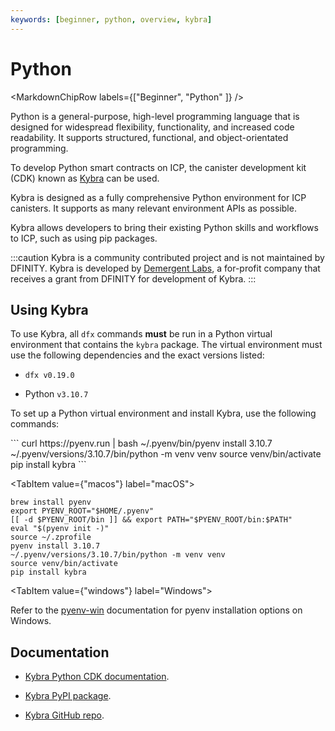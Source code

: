 ```yaml
---
keywords: [beginner, python, overview, kybra]
---
```



# Python

<MarkdownChipRow labels={["Beginner", "Python" ]} />

Python is a general-purpose, high-level programming language that is designed for widespread flexibility, functionality, and increased code readability. It supports structured, functional, and object-orientated programming.

To develop Python smart contracts on ICP, the canister development kit (CDK) known as [Kybra](https://demergent-labs.github.io/kybra/kybra.html) can be used.

Kybra is designed as a fully comprehensive Python environment for ICP canisters. It supports as many relevant environment APIs as possible.

Kybra allows developers to bring their existing Python skills and workflows to ICP, such as using pip packages.

:::caution
Kybra is a community contributed project and is not maintained by DFINITY. Kybra is developed by [Demergent Labs](https://github.com/demergent-labs), a for-profit company that receives a grant from DFINITY for development of Kybra.
:::

## Using Kybra

To use Kybra, all `dfx` commands **must** be run in a Python virtual environment that contains the `kybra` package. The virtual environment must use the following dependencies and the exact versions listed:

- `dfx v0.19.0 `

- Python `v3.10.7`

To set up a Python virtual environment and install Kybra, use the following commands:

<Tabs>
<TabItem value={"linux"} label="Linux">
```
curl https://pyenv.run | bash
~/.pyenv/bin/pyenv install 3.10.7
~/.pyenv/versions/3.10.7/bin/python -m venv venv
source venv/bin/activate
pip install kybra
```
</TabItem>

<TabItem value={"macos"} label="macOS">
```
brew install pyenv
export PYENV_ROOT="$HOME/.pyenv"
[[ -d $PYENV_ROOT/bin ]] && export PATH="$PYENV_ROOT/bin:$PATH"
eval "$(pyenv init -)"
source ~/.zprofile
pyenv install 3.10.7
~/.pyenv/versions/3.10.7/bin/python -m venv venv
source venv/bin/activate
pip install kybra
```
</TabItem>

<TabItem value={"windows"} label="Windows">

Refer to the [pyenv-win](https://github.com/pyenv-win/pyenv-win?tab=readme-ov-file) documentation for pyenv installation options on Windows.

</TabItem>
</Tabs>

## Documentation

- [Kybra Python CDK documentation](https://demergent-labs.github.io/kybra/).

- [Kybra PyPI package](https://pypi.org/project/kybra/).

- [Kybra GitHub repo](https://github.com/demergent-labs/kybra).
